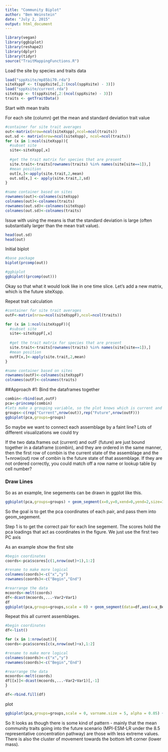 ```yaml
---
title: "Community Biplot"
author: "Ben Weinstein"
date: "July 2, 2015"
output: html_document
---
```


```r
library(vegan)
library(ggbiplot)
library(reshape2)
library(dplyr)
library(tidyr)
source("TraitMappingFunctions.R")
```

Load the site by species and traits data
```r
load("sppXsite/mp85bi70.rda")
siteXsppF <- t(sppXsite[,2:(ncol(sppXsite) - 3)])
load("sppXsite/current.rda")
siteXspp <- t(sppXsite[,2:(ncol(sppXsite) - 3)])
traits <- getTraitData()
```
Start with mean traits

For each site (column) get the mean and standard deviation trait value

```r

#container for site trait averages
out<-matrix(nrow=ncol(siteXspp),ncol=ncol(traits))
out.sd <- matrix(nrow=ncol(siteXspp), ncol=ncol(traits))
for (x in 1:ncol(siteXspp)){
  #subset site
  site<-siteXspp[,x]
  
  #get the trait matrix for species that are present
  site.trait<-traits[rownames(traits) %in% names(site[site==1]),]
  #mean position
  out[x,]<-apply(site.trait,2,mean)
  out.sd[x,] <- apply(site.trait,2,sd)
}

#name container based on sites
rownames(out)<-colnames(siteXspp)
colnames(out)<-colnames(traits)
rownames(out.sd)<-colnames(siteXspp)
colnames(out.sd)<-colnames(traits)

```

Issue with using the means is that the standard deviation is large (often substantially larger than the mean trait value).

```r
head(out.sd)
head(out)
```
Initial biplot

```r
#base package
biplot(prcomp(out))

#ggbiplot
ggbiplot((prcomp(out)))
```

Okay so that what it would look like in one time slice. Let's add a new matrix, which is the future siteXspp. 

Repeat trait calculation

```r
#container for site trait averages
outF<-matrix(nrow=ncol(siteXsppF),ncol=ncol(traits))

for (x in 1:ncol(siteXsppF)){
  #subset site
  site<-siteXsppF[,x]
  
  #get the trait matrix for species that are present
  site.trait<-traits[rownames(traits) %in% names(site[site==1]),]
  #mean position
  outF[x,]<-apply(site.trait,2,mean)
}

#name container based on sites
rownames(outF)<-colnames(siteXsppF)
colnames(outF)<-colnames(traits)
```

##Approach #1: Bind the dataframes together
```r
combin<-rbind(out,outF)
pca<-princomp(combin)
#lets make a grouping variable, so the plot knows which is current and which is future
groups<-c(rep("Current",nrow(out)),rep("Future",nrow(outF)))
ggbiplot(pca,groups=groups)
```

So maybe we want to connect each assemblage by a faint line? Lots of different visualizations we could try

If the two data.frames out (current) and outF (future) are just bound together in a dataframe (combin), and they are ordered in the same manner, then the first row of combin is the current state of the assemblage and the 1+nrow(out) row of combin is the future state of that assemblage. If they are not ordered correctly, you could match off a row name or lookup table by cell number?

### Draw Lines
So as an example, line segements can be drawn in ggplot like this.
```r
ggbiplot(pca,groups=groups) + geom_segment(x=0,y=0,xend=0,yend=2,size=1)
```

So the goal is to get the pca coordinates of each pair, and pass them into geom_segement.

Step 1 is to get the correct pair for each line segement. The scores hold the pca loadings that act as coordinates in the figure. We just use the first two PC axis

As an example show the first site
```r
#begin coordinates
coords<-pca$scores[c(1,nrow(out)+1),1:2]

#rename to make more logical
colnames(coords)<-c("x","y")
rownames(coords)<-c("Begin","End")

#rearrange the data
mcoords<-melt(coords)
df<-dcast(mcoords,...~Var2+Var1)
df
ggbiplot(pca,groups=groups,scale = 0) + geom_segment(data=df,aes(x=x_Begin,y=y_Begin,xend=x_End,yend=y_End),size=.1,alpha=.5, arrow = arrow(length = unit(0.5,"cm")))
```

Repeat this all current assemblages.

```r
#begin coordinates
df<-list()

for (x in 1:nrow(out)){
coords<-pca$scores[c(x,nrow(out)+x),1:2]

#rename to make more logical
colnames(coords)<-c("x","y")
rownames(coords)<-c("Begin","End")

#rearrange the data
mcoords<-melt(coords)
df[[x]]<-dcast(mcoords,...~Var2+Var1)[,-1]
}

df<-rbind.fill(df)
```

plot

```r
ggbiplot(pca,groups=groups,scale = 0, varname.size = 5, alpha = 0.05) + geom_segment(data=df,aes(x=x_Begin,y=y_Begin,xend=x_End,yend=y_End),size=.1,alpha=.2, arrow = arrow(length = unit(0.5,"cm"))) + theme_classic() 
```

So It looks as though there is some kind of pattern - mainly that the mean community traits going into the future scenario (MPI-ESM-LR under the 8.5 representative concentration pathway) are those with less extreme values. There is also the cluster of movement towards the bottom left corner (lower mass).
